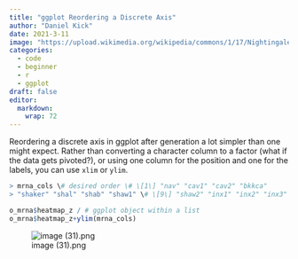 ```yaml
---
title: "ggplot Reordering a Discrete Axis"
author: "Daniel Kick"
date: 2021-3-11
image: "https://upload.wikimedia.org/wikipedia/commons/1/17/Nightingale-mortality.jpg"
categories: 
  - code
  - beginner
  - r
  - ggplot
draft: false
editor:
  markdown: 
    wrap: 72
---
```



Reordering a discrete axis in ggplot after generation a lot simpler than one might expect.  Rather than converting a character column to a factor (what if the data gets pivoted?), or using one column for the position and one for the labels, you can use `xlim` or `ylim`.

``` r
> mrna_cols \# desired order \# \[1\] "nav" "cav1" "cav2" "bkkca"
> "shaker" "shal" "shab" "shaw1" \# \[9\] "shaw2" "inx1" "inx2" "inx3"

o_mrna$heatmap_z / # ggplot object within a list
o_mrna$heatmap_z+ylim(mrna_cols)
```

![image (31).png](image%20(31).png)